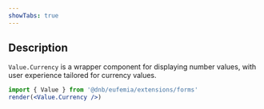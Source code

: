 ```yaml
---
showTabs: true
---
```


## Description

`Value.Currency` is a wrapper component for displaying number values, with user experience tailored for currency values.

```jsx
import { Value } from '@dnb/eufemia/extensions/forms'
render(<Value.Currency />)
```
